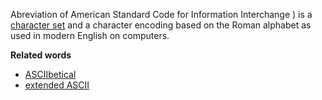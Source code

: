 Abreviation of
American Standard Code for Information Interchange ) is a [[character set]] and a character encoding based on the Roman alphabet as used in modern English on computers.

'''Related words'''

*[[ASCIIbetical]]
*[[extended ASCII]]